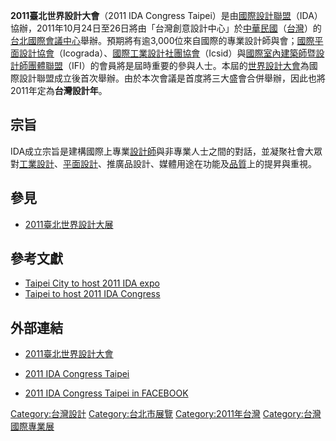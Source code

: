 {{Expand |time=2011-10-26T06:05:06+00:00 }}
'''2011臺北世界設計大會'''（2011 IDA Congress Taipei）是由[[國際設計聯盟|國際設計聯盟]]（IDA）協辦，2011年10月24日至26日將由「台灣創意設計中心」於[[中華民國|中華民國]]（[[台灣|台灣]]）的[[台北國際會議中心|台北國際會議中心]]舉辦。預期將有逾3,000位來自國際的專業設計師與會；[[國際平面設計協會|國際平面設計協會]]（Icograda）、[[國際工業設計社團協會|國際工業設計社團協會]]（Icsid）與[[國際室內建築師暨設計師團體聯盟|國際室內建築師暨設計師團體聯盟]]（IFI）的會員將是屆時重要的參與人士。本屆的[[世界設計大會|世界設計大會]]為國際設計聯盟成立後首次舉辦。由於本次會議是首度將三大盛會合併舉辦，因此也將2011年定為'''台灣設計年'''。

==宗旨==
IDA成立宗旨是建構國際上專業[[設計師|設計師]]與非專業人士之間的對話，並凝聚社會大眾對[[工業設計|工業設計]]、[[平面設計|平面設計]]、推廣品設計、媒體用途在功能及[[品質|品質]]上的提昇與重視。

==參見==
*[[2011臺北世界設計大展|2011臺北世界設計大展]]

==參考文獻==
{{reflist}}
* [https://web.archive.org/web/20111030010405/http://www.asiafinest.com/forum/lofiversion/index.php/t211247.html Taipei City to host 2011 IDA expo]
* [https://archive.is/20130418231620/http://www.culture.tw/index.php?option=com_content&task=view&id=1352&Itemid=235 Taipei to host 2011 IDA Congress]

==外部連結==
* {{zh-tw}}[https://web.archive.org/web/20110531092417/http://www.2011ida.com/default.asp 2011臺北世界設計大會]
* {{en}}[https://web.archive.org/web/20110826103626/http://www.2011ida.com/english/ 2011 IDA Congress Taipei]
* [http://www.facebook.com/group.php?gid=5556674734 2011 IDA Congress Taipei in FACEBOOK ]

[[Category:台灣設計|Category:台灣設計]]
[[Category:台北市展覽|Category:台北市展覽]]
[[Category:2011年台灣|Category:2011年台灣]]
[[Category:台灣國際專業展|Category:台灣國際專業展]]